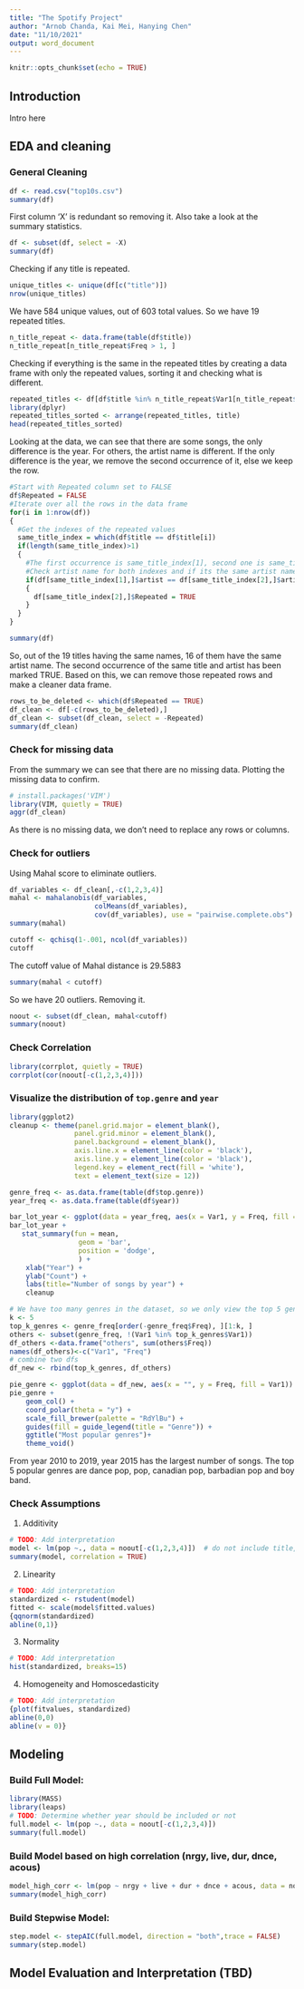 ```yaml
---
title: "The Spotify Project"
author: "Arnob Chanda, Kai Mei, Hanying Chen"
date: "11/10/2021"
output: word_document
---
```


```r
knitr::opts_chunk$set(echo = TRUE)
```

## Introduction

Intro here

## EDA and cleaning

### General Cleaning

```r
df <- read.csv("top10s.csv")
summary(df)
```

First column 'X' is redundant so removing it. Also take a look at the summary statistics.

```r
df <- subset(df, select = -X)
summary(df)
```

Checking if any title is repeated.

```r
unique_titles <- unique(df[c("title")])
nrow(unique_titles)
```

We have 584 unique values, out of 603 total values. So we have 19 repeated titles.

```r
n_title_repeat <- data.frame(table(df$title))
n_title_repeat[n_title_repeat$Freq > 1, ]
```

Checking if everything is the same in the repeated titles by creating a data frame with only the repeated values, sorting it and checking what is different.

```r
repeated_titles <- df[df$title %in% n_title_repeat$Var1[n_title_repeat$Freq > 1], ]
library(dplyr)
repeated_titles_sorted <- arrange(repeated_titles, title)
head(repeated_titles_sorted)
```

Looking at the data, we can see that there are some songs, the only difference is the year.
For others, the artist name is different. 
If the only difference is the year, we remove the second occurrence of it, else we keep the row.

```r
#Start with Repeated column set to FALSE
df$Repeated = FALSE
#Iterate over all the rows in the data frame
for(i in 1:nrow(df))
{
  #Get the indexes of the repeated values
  same_title_index = which(df$title == df$title[i])
  if(length(same_title_index)>1)
  {
    #The first occurrence is same_title_index[1], second one is same_title_index[2]
    #Check artist name for both indexes and if its the same artist name mark the second occurrence as TRUE
    if(df[same_title_index[1],]$artist == df[same_title_index[2],]$artist)
    {
      df[same_title_index[2],]$Repeated = TRUE
    }
  }
}

summary(df)
```

So, out of the 19 titles having the same names, 16 of them have the same artist name.
The second occurrence of the same title and artist has been marked TRUE.
Based on this, we can remove those repeated rows and make a cleaner data frame.

```r
rows_to_be_deleted <- which(df$Repeated == TRUE)
df_clean <- df[-c(rows_to_be_deleted),]
df_clean <- subset(df_clean, select = -Repeated)
summary(df_clean)
```

### Check for missing data

From the summary we can see that there are no missing data.
Plotting the missing data to confirm.

```r
# install.packages('VIM')
library(VIM, quietly = TRUE)
aggr(df_clean)
```

As there is no missing data, we don't need to replace any rows or columns.

### Check for outliers

Using Mahal score to eliminate outliers.

```r
df_variables <- df_clean[,-c(1,2,3,4)]
mahal <- mahalanobis(df_variables,
                     colMeans(df_variables),
                     cov(df_variables), use = "pairwise.complete.obs")
summary(mahal)
```

```r
cutoff <- qchisq(1-.001, ncol(df_variables))
cutoff
```
The cutoff value of Mahal distance is 29.5883
```r
summary(mahal < cutoff)
```

So we have 20 outliers.
Removing it.

```r
noout <- subset(df_clean, mahal<cutoff)
summary(noout)
```

### Check Correlation
```r
library(corrplot, quietly = TRUE)
corrplot(cor(noout[-c(1,2,3,4)]))
```

### Visualize the distribution of `top.genre` and `year`
```r
library(ggplot2)
cleanup <- theme(panel.grid.major = element_blank(),
                panel.grid.minor = element_blank(),
                panel.background = element_blank(),
                axis.line.x = element_line(color = 'black'),
                axis.line.y = element_line(color = 'black'),
                legend.key = element_rect(fill = 'white'),
                text = element_text(size = 12))

genre_freq <- as.data.frame(table(df$top.genre))
year_freq <- as.data.frame(table(df$year))

bar_lot_year <- ggplot(data = year_freq, aes(x = Var1, y = Freq, fill = Var1))
bar_lot_year + 
   stat_summary(fun = mean,
                 geom = 'bar',
                 position = 'dodge',
                 ) +
    xlab("Year") +
    ylab("Count") + 
    labs(title="Number of songs by year") +
    cleanup

# We have too many genres in the dataset, so we only view the top 5 genres and group the rest into 'Others'
k <- 5
top_k_genres <- genre_freq[order(-genre_freq$Freq), ][1:k, ]
others <- subset(genre_freq, !(Var1 %in% top_k_genres$Var1))
df_others <-data.frame("others", sum(others$Freq))
names(df_others)<-c("Var1", "Freq")
# combine two dfs
df_new <- rbind(top_k_genres, df_others)

pie_genre <- ggplot(data = df_new, aes(x = "", y = Freq, fill = Var1))
pie_genre + 
    geom_col() +
    coord_polar(theta = "y") +
    scale_fill_brewer(palette = "RdYlBu") +
    guides(fill = guide_legend(title = "Genre")) +
    ggtitle("Most popular genres")+
    theme_void()
```

From year 2010 to 2019, year 2015 has the largest number of songs. The top 5 popular genres are dance pop, pop, canadian pop, barbadian pop and boy band.

### Check Assumptions
1. Additivity
```r
# TODO: Add interpretation
model <- lm(pop ~., data = noout[-c(1,2,3,4)])  # do not include title, artist, genre or year
summary(model, correlation = TRUE)
```

2. Linearity
```r
# TODO: Add interpretation
standardized <- rstudent(model)
fitted <- scale(model$fitted.values)
{qqnorm(standardized)
abline(0,1)}
```

3. Normality
```r
# TODO: Add interpretation
hist(standardized, breaks=15)
```

4. Homogeneity and Homoscedasticity
```r
# TODO: Add interpretation
{plot(fitvalues, standardized) 
abline(0,0)
abline(v = 0)}
```

## Modeling
### Build Full Model:

```r
library(MASS)
library(leaps)
# TODO: Determine whether year should be included or not
full.model <- lm(pop ~., data = noout[-c(1,2,3,4)])
summary(full.model)
```

### Build Model based on high correlation (nrgy, live, dur, dnce, acous)

```r
model_high_corr <- lm(pop ~ nrgy + live + dur + dnce + acous, data = noout)
summary(model_high_corr)
```

### Build Stepwise Model:

```r
step.model <- stepAIC(full.model, direction = "both",trace = FALSE)
summary(step.model)
```

## Model Evaluation and Interpretation (TBD)